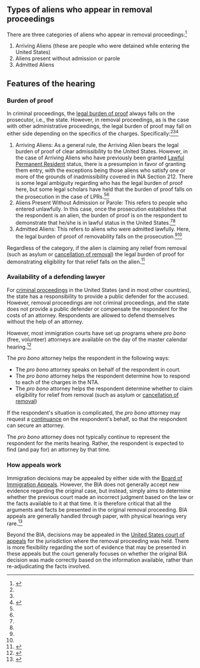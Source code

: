 == Types of aliens who appear in removal proceedings ==

There are three categories of aliens who appear in removal proceedings:<ref name=trac>{{cite web|url = http://trac.syr.edu/immigration/reports/211/include/II-06-training_course_burden_of_proof.pdf|title = Burdens of Proof in Removal Proceedings|last = Weil|first = Jack H.|accessdate = February 12, 2016}}</ref>

# Arriving Aliens (these are people who were detained while entering the United States)
# Aliens present without admission or parole
# Admitted Aliens

== Features of the hearing ==

=== Burden of proof ===

In criminal proceedings, the [[legal burden of proof]] always falls on the prosecutor, i.e., the state. However, in removal proceedings, as is the case with other administrative proceedings, the legal burden of proof may fall on either side depending on the specifics of the charges. Specifically:<ref name=trac/><ref name=lii-bop/><ref name=lawyers-bop>{{cite web|url = http://immigration.lawyers.com/deportation/burdens-of-proof-in-deportation-and-removal-actions.html|title = Burdens of Proof in Deportation & Removal Actions|publisher = Lawyers.com|accessdate = February 12, 2016}}</ref>

# Arriving Aliens: As a general rule, the Arriving Alien bears the legal burden of proof of clear admissibility to the United States. However, in the case of Arriving Aliens who have previously been granted [[Lawful Permanent Resident]] status, there is a presumpion in favor of granting them entry, with the exceptions being those aliens who satisfy one or more of the grounds of inadmissibility covered in INA Section 212. There is some legal ambiguity regarding who has the legal burden of proof here, but some legal scholars have held that the burden of proof falls on the prosecution in the case of LPRs.<ref name=trac/><ref name=lii-bop/>
# Aliens Present Without Admission or Parole: This refers to people who entered unlawfully. In this case, once the prosecution establishes that the respondent is an alien, the burden of proof is on the respondent to demonstrate that he/she is in lawful status in the United States.<ref name=trac/><ref name=lii-bop/>
# Admitted Aliens: This refers to aliens who were admitted lawfully. Here, the legal burden of proof of removability falls on the prosecution.<ref name=trac/><ref name=lii-bop/>

Regardless of the category, if the alien is claiming any relief from removal (such as asylum or [[cancellation of removal]]) the legal burden of proof for demonstrating eligibility for that relief falls on the alien.<ref name=lii-bop>{{cite web|url = https://www.law.cornell.edu/cfr/text/8/1240.8|title = 8 CFR 1240.8 - Burdens of proof in removal proceedings.|publisher = [[Legal Information Institute]]|accessdate = February 12, 2016}}</ref>
 
=== Availability of a defending lawyer ===

For [[criminal proceedings]] in the United States (and in most other countries), the state has a responsibility to provide a public defender for the accused. However, removal proceedings are not criminal proceedings, and the state does not provide a public defender or compensate the respondent for the costs of an attorney. Respondents are allowed to defend themselves without the help of an attorney.

However, most immigration courts have set up programs where ''pro bono'' (free, volunteer) attorneys are available on the day of the master calendar hearing.<ref name=nolo-lawyer-removal-proceeding>{{cite web|url = http://www.alllaw.com/articles/nolo/us-immigration/will-lawyer-be-provided-deportation-hearing.html|title = Will a Lawyer Be Provided For My Deportation Hearing? If you're facing removal (deportation), you'll probably need to hire, and pay for, your own lawyer.|publisher = [[NOLO]]|accessdate = February 11, 2016}}</ref>

The ''pro bono'' attorney helps the respondent in the following ways:

* The ''pro bono'' attorney speaks on behalf of the respondent in court.
* The ''pro bono'' attorney helps the respondent determine how to respond to each of the charges in the NTA.
* The ''pro bono'' attorney helps the respondent determine whether to claim eligibility for relief from removal (such as asylum or [[cancellation of removal]])

If the respondent's situation is complicated, the ''pro bono'' attorney may request a [[continuance]] on the respondent's behalf, so that the respondent can secure an attorney.

The ''pro bono'' attorney does not typically continue to represent the respondent for the merits hearing. Rather, the respondent is expected to find (and pay for) an attorney by that time.

=== How appeals work ===

Immigration decisions may be appealed by either side with the [[Board of Immigration Appeals]]. However, the BIA does not generally accept new evidence regarding the original case, but instead, simply aims to determine whether the previous court made an incorrect judgment based on the law or the facts available to it at that time. It is therefore critical that all the arguments and facts be presented in the original removal proceeding. BIA appeals are generally handled through paper, with physical hearings very rare.<ref name=immigration-equality-bia>{{cite web|url = http://www.immigrationequality.org/get-legal-help/our-legal-resources/immigration-equality-asylum-manual/28-board-of-immigration-appeals/|title = 28. Board of Immigration Appeals|publisher = Immigration Equality|accessdate = February 12, 2016}}</ref>

Beyond the BIA, decisions may be appealed in the [[United States courts of appeals|United States court of appeals]] for the jurisdiction where the removal proceeding was held. There is more flexibility regarding the sort of evidence that may be presented in these appeals but the court generally focuses on whether the original BIA decision was made correctly based on the information available, rather than re-adjudicating the facts involved.
